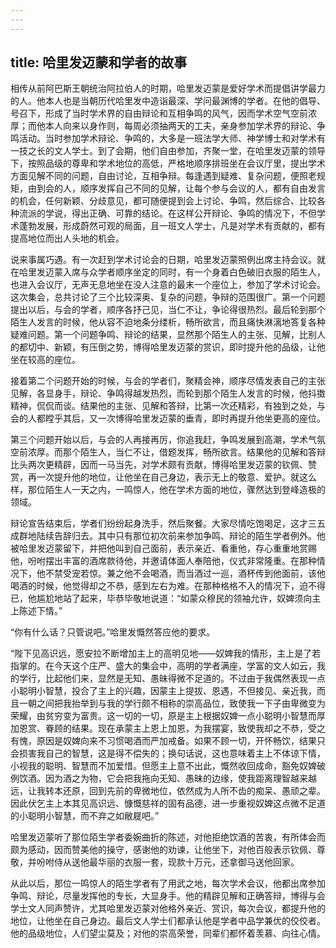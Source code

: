 ```yaml
---
---
---
```

title: 哈里发迈蒙和学者的故事
---




相传从前阿巴斯王朝统治阿拉伯人的时期，哈里发迈蒙是爱好学术而提倡讲学最力的人。他本人也是当朝历代哈里发中造诣最深、学问最渊博的学者。在他的倡导、号召下，形成了当时学术界的自由辩论和互相争鸣的风气，因而学术空气空前浓厚；而他本人向来以身作则，每周必须抽两天的工夫，亲身参加学术界的辩论、争鸣活动。当时参加学术辩论、争鸣的，大多是一班法学大师、神学博士和对学术有一技之长的文人学士。到了会期，他们自由参加，齐聚一堂，在哈里发迈蒙的领导下，按照品级的尊卑和学术地位的高低，严格地顺序排班坐在会议厅里，提出学术方面见解不同的问题，自由讨论，互相争辩。每逢遇到疑难、复杂问题，便照老规矩，由到会的人，顺序发挥自己不同的见解，让每个参与会议的人，都有自由发言的机会，任何新颖、分歧意见，都可随便提到会上讨论、争鸣，然后综合、比较各种流派的学说，得出正确、可靠的结论。在这样公开辩论、争鸣的情况下，不但学术蓬勃发展，形成蔚然可观的局面，且一班文人学士，凡是对学术有贡献的，都有提高地位而出人头地的机会。

说来事属巧遇。有一次赶到学术讨论会的日期，哈里发迈蒙照例出席主持会议。就在哈里发迈蒙入席与众学者顺序坐定的同时，有一个身着白色破旧衣服的陌生人，也进入会议厅，无声无息地坐在没人注意的最末一个座位上，参加了学术讨论会。这次集会，总共讨论了三个比较深奥、复杂的问题，争辩的范围很广。第一个问题提出以后，与会的学者，顺序各抒己见，当仁不让，争论得很热烈。最后轮到那个陌生人发言的时候，他从容不迫地条分缕析，畅所欲言，而且痛快淋漓地答复各种疑难问题。第一个问题争鸣、辩论的结果，显然那个陌生人的主张、见解，比别人的都切中、新颖，有压倒之势，博得哈里发迈蒙的赏识，即时提升他的品级，让他坐在较高的座位。

接着第二个问题开始的时候，与会的学者们，聚精会神，顺序尽情发表自己的主张见解，各显身手，辩论、争鸣得越发热烈，而轮到那个陌生人发言的时候，他抖擞精神，侃侃而谈。结果他的主张、见解和答辩，比第一次还精彩，有独到之处，与会的人都瞠乎其后，又一次博得哈里发迈蒙的垂青，即时再提升他坐更高的座位。

第三个问题开始以后，与会的人再接再厉，你追我赶，争鸣发展到高潮，学术气氛空前浓厚。而那个陌生人，当仁不让，借题发挥，畅所欲言。结果他的见解和答辩比头两次更精辟，因而一马当先，对学术颇有贡献，博得哈里发迈蒙的钦佩、赞赏，再一次提升他的地位，让他坐在自己身边，表示无上的敬意、爱护。就这么样，那位陌生人一天之内，一鸣惊人，他在学术方面的地位，骤然达到登峰造极的领域。

辩论宣告结束后，学者们纷纷起身洗手，然后聚餐。大家尽情吃饱喝足，这才三五成群地陆续告辞归去。其中只有那位初次前来参加争鸣、辩论的陌生学者例外。他被哈里发迈蒙留下，并把他叫到自己面前，表示亲近、看重他，存心重重地赏赐他，吩咐摆出丰富的酒席款待他，并邀请体面人奉陪他，仪式非常隆重。在那种情况下，他不禁受宠若惊。兼之他不会喝酒，而当酒过一巡，酒杯传到他面前，该他喝酒的时候，他觉得却之不恭，感到左右为难。在那种格格不入的情况下，迫不得已，他尴尬地站了起来，毕恭毕敬地说道：“如蒙众穆民的领袖允许，奴婢须向主上陈述下情。”

“你有什么话？只管说吧。”哈里发慨然答应他的要求。

“陛下见高识远，愿安拉不断增加主上的高明见地——奴婢我的情形，主上是了若指掌的。在今天这个庄严、盛大的集会中，高明的学者满座，学富的文人如云，我的学行，比起他们来，显然是无知、愚昧得微不足道的。不过由于我偶然表现一点小聪明小智慧，投合了主上的兴趣，因蒙主上提拔、恩遇，不但接见、亲近我，而且一朝之间把我抬举到与我的学行颇不相称的崇高品位，致使我一下子由卑微变为荣耀，由贫穷变为富贵。这一切的一切，原是主上根据奴婢一点小聪明小智慧而厚加恩赏、眷顾的结果。现在承蒙主上恩上加恩，为我摆宴，致使我却之不恭，受之有愧，原因是奴婢向来不习惯喝酒而严加戒备。如果不顾一切，开怀畅饮，结果只会损害我自己的智慧，这是得不偿失的；换句话说，这也意味着主上不体谅下情，小视我的聪明、智慧而不加爱惜。但愿主上意不出此，慨然收回成命，豁免奴婢破例饮酒。因为酒之为物，它会把我拖向无知、愚昧的边缘，使我距离理智越来越远，让我转本还原，回到先前的卑微地位，依然成为人所不齿的痴呆、愚顽之辈。因此伏乞主上本其见高识远、慷慨慈祥的固有品德，进一步重视奴婢这点微不足道的小聪明小智慧，而不弃之如敝屣吧。”

哈里发迈蒙听了那位陌生学者委婉曲折的陈述，对他拒绝饮酒的苦衷，有所体会而颇为感动，因而赞美他的操守，感谢他的劝谏，让他坐下，对他百般表示钦佩、尊敬，并吩咐侍从送他最华丽的衣服一套，现款十万元，还拿御马送他回家。

从此以后，那位一鸣惊人的陌生学者有了用武之地，每次学术会议，他都出席参加争鸣、辩论，尽量发挥他的专长，大显身手。他的精辟见解和正确答辩，博得与会学士文人同声赞许，尤其哈里发迈蒙对他格外亲近、赏识，每次会议，都提升他的地位，让他坐在自己身边。最后文人学士们都承认他是学者中品学兼优的佼佼者。他的品级地位，人们望尘莫及；对他的崇高荣誉，同辈们都怀着羡慕、向往心情。